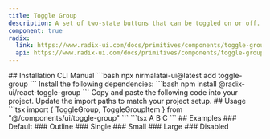 ```yaml
---
title: Toggle Group
description: A set of two-state buttons that can be toggled on or off.
component: true
radix:
  link: https://www.radix-ui.com/docs/primitives/components/toggle-group
  api: https://www.radix-ui.com/docs/primitives/components/toggle-group#api-reference
---
```

<ComponentPreview name="toggle-group-demo" />
## Installation
<Tabs defaultValue="cli">
<TabsList>
  <TabsTrigger value="cli">CLI</TabsTrigger>
  <TabsTrigger value="manual">Manual</TabsTrigger>
</TabsList>
<TabsContent value="cli">
```bash
npx nirmalatai-ui@latest add toggle-group
```
</TabsContent>
<TabsContent value="manual">
<Steps>
<Step>Install the following dependencies:</Step>
```bash
npm install @radix-ui/react-toggle-group
```
<Step>Copy and paste the following code into your project.</Step>
<ComponentSource name="toggle-group" />
<Step>Update the import paths to match your project setup.</Step>
</Steps>
</TabsContent>
</Tabs>
## Usage
```tsx
import { ToggleGroup, ToggleGroupItem } from "@/components/ui/toggle-group"
```
```tsx
<ToggleGroup type="single">
  <ToggleGroupItem value="a">A</ToggleGroupItem>
  <ToggleGroupItem value="b">B</ToggleGroupItem>
  <ToggleGroupItem value="c">C</ToggleGroupItem>
</ToggleGroup>
```
## Examples
### Default
<ComponentPreview name="toggle-group-demo" />
### Outline
<ComponentPreview name="toggle-group-outline" />
### Single
<ComponentPreview name="toggle-group-single" />
### Small
<ComponentPreview name="toggle-group-sm" />
### Large
<ComponentPreview name="toggle-group-lg" />
### Disabled
<ComponentPreview name="toggle-group-disabled" />
